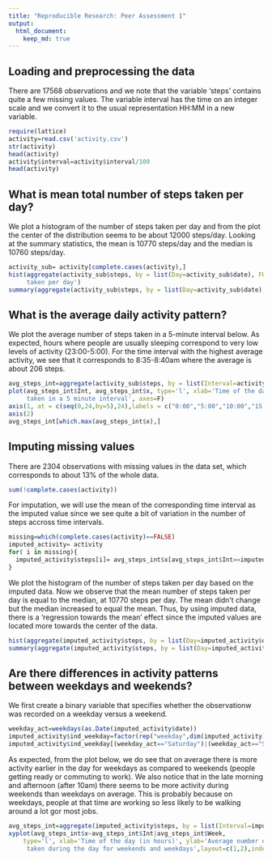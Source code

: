 ```yaml
---
title: "Reproducible Research: Peer Assessment 1"
output: 
  html_document:
    keep_md: true
---
```



## Loading and preprocessing the data
There are 17568 observations and we note that the variable 'steps' contains quite a few missing values. The variable interval has the time on an integer scale and we convert it to the usual representation HH:MM in a new variable.
```r
require(lattice)
activity=read.csv('activity.csv')
str(activity)
head(activity)
activity$interval=activity$interval/100
head(activity)
```
## What is mean total number of steps taken per day?
We plot a histogram of the number of steps taken per day and from the plot the center of the distribution seems to be about 12000 steps/day. Looking at the summary statistics, the mean is 10770 steps/day and the median is 10760 steps/day. 
```r
activity_sub= activity[complete.cases(activity),]
hist(aggregate(activity_sub$steps, by = list(Day=activity_sub$date), FUN = sum)$x, xlab='Total number of steps per day', main='Histogram of the total number of steps
     taken per day')
summary(aggregate(activity_sub$steps, by = list(Day=activity_sub$date), FUN = sum)$x)
```
## What is the average daily activity pattern?
We plot the average number of steps taken in a 5-minute interval below. As expected, hours where people are usually sleeping correspond to very low levels of activity (23:00-5:00). For the time interval with the highest average activity, we see that it corresponds to 8:35-8:40am where the average is about 206 steps.
```r
avg_steps_int=aggregate(activity_sub$steps, by = list(Interval=activity_sub$int), FUN = mean)
plot(avg_steps_int$Int, avg_steps_int$x, type='l', xlab='Time of the day (in 5 minute time intervals)', ylab='Average number of steps over days', main='Time series plot of the average number of steps
     taken in a 5 minute interval', axes=F)
axis(1, at = c(seq(0,24,by=5),24),labels = c("0:00","5:00","10:00","15:00","20:00","24:00"))
axis(2)
avg_steps_int[which.max(avg_steps_int$x),]
```

## Imputing missing values
There are 2304 observations with missing values in the data set, which corresponds to about 13% of the whole data. 
```r
sum(!complete.cases(activity))
```
For imputation, we will use the mean of the corresponding time interval as the imputed value since we see quite a bit of variation in the number of steps accross time intervals.
```r
missing=which(complete.cases(activity)==FALSE)
imputed_activity= activity
for( i in missing){
  imputed_activity$steps[i]= avg_steps_int$x[avg_steps_int$Int==imputed_activity$int[i]]
}

```

We plot the histogram of the number of steps taken per day based on the imputed data. Now we observe that the mean number of steps taken per day is equal to the median, at 10770 steps per day. The mean didn't change but the median increased to equal the mean. Thus, by using imputed data, there is a 'regression towards the mean' effect since the imputed values are located more towards the center of the data.
```r
hist(aggregate(imputed_activity$steps, by = list(Day=imputed_activity$date), FUN = sum)$x, xlab='Total number of steps per day', main='Histogram of the total number of steps taken per day')
summary(aggregate(imputed_activity$steps, by = list(Day=imputed_activity$date), FUN = sum)$x)
```

## Are there differences in activity patterns between weekdays and weekends?

We first create a binary variable that specifies whether the observationw was recorded on a weekday versus a weekend.
```r
weekday_act=weekdays(as.Date(imputed_activity$date))
imputed_activity$ind_weekday=factor(rep("weekday",dim(imputed_activity)[1]), levels=c("weekday","weekend"))
imputed_activity$ind_weekday[(weekday_act=="Saturday")|(weekday_act=="Sunday")]="weekend"

```

As expected, from the plot below, we do see that on average there is more activity earlier in the day for weekdays as compared to weekends (people getting ready or commuting to work). We also notice that in the late morning and afternoon (after 10am) there seems to be more activity during weekends than weekdays on average. This is probably because on weekdays, people at that time are working so less likely to be walking around a lot gor most jobs.
```r
avg_steps_int=aggregate(imputed_activity$steps, by = list(Interval=imputed_activity$int, Week=imputed_activity$ind_weekday), FUN = mean)
xyplot(avg_steps_int$x~avg_steps_int$Int|avg_steps_int$Week, 
    type='l', xlab='Time of the day (in hours)', ylab='Average number of steps over days', main='Time series plot of the average number of steps
     taken during the day for weekends and weekdays',layout=c(1,2),index.cond=list(c(2,1)))

```

